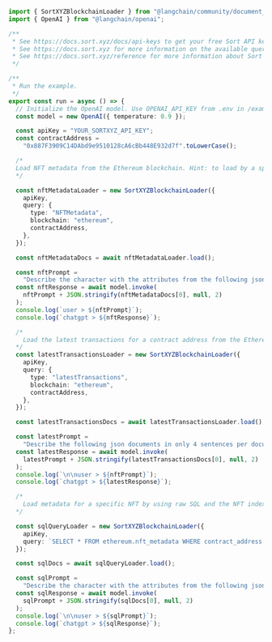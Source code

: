 ```typescript
import { SortXYZBlockchainLoader } from "@langchain/community/document_loaders/web/sort_xyz_blockchain";
import { OpenAI } from "@langchain/openai";

/**
 * See https://docs.sort.xyz/docs/api-keys to get your free Sort API key.
 * See https://docs.sort.xyz for more information on the available queries.
 * See https://docs.sort.xyz/reference for more information about Sort's REST API.
 */

/**
 * Run the example.
 */
export const run = async () => {
  // Initialize the OpenAI model. Use OPENAI_API_KEY from .env in /examples
  const model = new OpenAI({ temperature: 0.9 });

  const apiKey = "YOUR_SORTXYZ_API_KEY";
  const contractAddress =
    "0x887F3909C14DAbd9e9510128cA6cBb448E932d7f".toLowerCase();

  /*
  Load NFT metadata from the Ethereum blockchain. Hint: to load by a specific ID, see SQL query example below.
  */

  const nftMetadataLoader = new SortXYZBlockchainLoader({
    apiKey,
    query: {
      type: "NFTMetadata",
      blockchain: "ethereum",
      contractAddress,
    },
  });

  const nftMetadataDocs = await nftMetadataLoader.load();

  const nftPrompt =
    "Describe the character with the attributes from the following json document in a 4 sentence story. ";
  const nftResponse = await model.invoke(
    nftPrompt + JSON.stringify(nftMetadataDocs[0], null, 2)
  );
  console.log(`user > ${nftPrompt}`);
  console.log(`chatgpt > ${nftResponse}`);

  /*
    Load the latest transactions for a contract address from the Ethereum blockchain.
  */
  const latestTransactionsLoader = new SortXYZBlockchainLoader({
    apiKey,
    query: {
      type: "latestTransactions",
      blockchain: "ethereum",
      contractAddress,
    },
  });

  const latestTransactionsDocs = await latestTransactionsLoader.load();

  const latestPrompt =
    "Describe the following json documents in only 4 sentences per document. Include as much detail as possible. ";
  const latestResponse = await model.invoke(
    latestPrompt + JSON.stringify(latestTransactionsDocs[0], null, 2)
  );
  console.log(`\n\nuser > ${nftPrompt}`);
  console.log(`chatgpt > ${latestResponse}`);

  /*
    Load metadata for a specific NFT by using raw SQL and the NFT index. See https://docs.sort.xyz for forumulating SQL.
  */

  const sqlQueryLoader = new SortXYZBlockchainLoader({
    apiKey,
    query: `SELECT * FROM ethereum.nft_metadata WHERE contract_address = '${contractAddress}' AND token_id = 1 LIMIT 1`,
  });

  const sqlDocs = await sqlQueryLoader.load();

  const sqlPrompt =
    "Describe the character with the attributes from the following json document in an ad for a new coffee shop. ";
  const sqlResponse = await model.invoke(
    sqlPrompt + JSON.stringify(sqlDocs[0], null, 2)
  );
  console.log(`\n\nuser > ${sqlPrompt}`);
  console.log(`chatgpt > ${sqlResponse}`);
};
```

